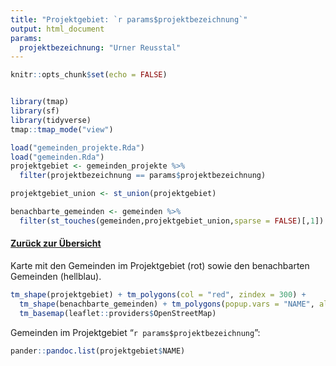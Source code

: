 ```yaml
---
title: "Projektgebiet: `r params$projektbezeichnung`"
output: html_document
params:
  projektbezeichnung: "Urner Reusstal"
---
```

```r
knitr::opts_chunk$set(echo = FALSE)


library(tmap)
library(sf)
library(tidyverse)
tmap::tmap_mode("view")
```


```r
load("gemeinden_projekte.Rda")
load("gemeinden.Rda")
projektgebiet <- gemeinden_projekte %>%
  filter(projektbezeichnung == params$projektbezeichnung)

projektgebiet_union <- st_union(projektgebiet)

benachbarte_gemeinden <- gemeinden %>%
  filter(st_touches(gemeinden,projektgebiet_union,sparse = FALSE)[,1])
```

#### [Zurück zur Übersicht](index.html)


Karte mit den Gemeinden im Projektgebiet (rot) sowie den benachbarten Gemeinden (hellblau).
```r
tm_shape(projektgebiet) + tm_polygons(col = "red", zindex = 300) +
  tm_shape(benachbarte_gemeinden) + tm_polygons(popup.vars = "NAME", alpha = 0.4, col = "lightblue") +
  tm_basemap(leaflet::providers$OpenStreetMap)
```


Gemeinden im Projektgebiet "`r params$projektbezeichnung`": 
```r
pander::pandoc.list(projektgebiet$NAME)
```

